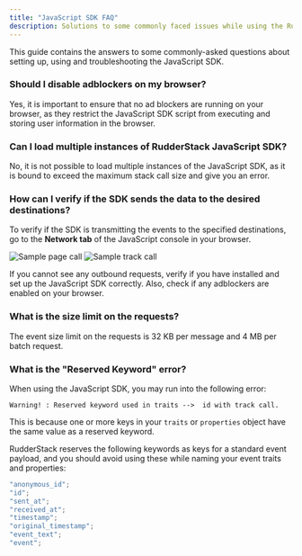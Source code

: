```yaml
---
title: "JavaScript SDK FAQ"
description: Solutions to some commonly faced issues while using the RudderStack JavaScript SDK.
---
```


This guide contains the answers to some commonly-asked questions about setting up, using and troubleshooting the JavaScript SDK.

### Should I disable adblockers on my browser?

Yes, it is important to ensure that no ad blockers are running on your browser, as they restrict the JavaScript SDK script from executing and storing user information in the browser.

### Can I load multiple instances of RudderStack JavaScript SDK?

No, it is not possible to load multiple instances of the JavaScript SDK, as it is bound to exceed the maximum stack call size and give you an error.

### How can I verify if the SDK sends the data to the desired destinations?

To verify if the SDK is transmitting the events to the specified destinations, go to the **Network tab** of the JavaScript console in your browser.

<img src="../../../assets/sample-page-call.png" alt="Sample page call" />
<img src="../../../assets/sample-track-call.png" alt="Sample track call" />

If you cannot see any outbound requests, verify if you have installed and set up the JavaScript SDK correctly. Also, check if any adblockers are enabled on your browser.

### What is the size limit on the requests?

The event size limit on the requests is 32 KB per message and 4 MB per batch request.

### What is the "Reserved Keyword" error?

When using the JavaScript SDK, you may run into the following error: 

```Text
Warning! : Reserved keyword used in traits -->  id with track call.
```

This is because one or more keys in your `traits` or `properties` object have the same value as a reserved keyword.

RudderStack reserves the following keywords as keys for a standard event payload, and you should avoid using these while naming your event traits and properties:

```javascript
"anonymous_id";
"id";
"sent_at";
"received_at";
"timestamp";
"original_timestamp";
"event_text";
"event";
```
